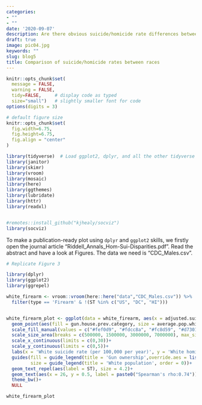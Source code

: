 ```yaml
---
categories:
- ""
- ""
date: '2020-09-07'
description: Are there obvious suicide/homicide rate differences between races?
draft: true
image: pic04.jpg
keywords: ""
slug: blog5
title: Comparison of suicide/homicide rates between races
---
```



```r
knitr::opts_chunk$set(
  message = FALSE, 
  warning = FALSE, 
  tidy=FALSE,     # display code as typed
  size="small")   # slightly smaller font for code
options(digits = 3)

# default figure size
knitr::opts_chunk$set(
  fig.width=6.75, 
  fig.height=6.75,
  fig.align = "center"
)
```


```r
library(tidyverse)  # Load ggplot2, dplyr, and all the other tidyverse packages
library(janitor)
library(skimr)
library(vroom)
library(mosaic)
library(here)
library(ggthemes)
library(lubridate)
library(httr)
library(readxl)


#remotes::install_github("kjhealy/socviz")
library(socviz)
```



To make a publication-ready plot using `dplyr` and `ggplot2` skills, we firstly open the journal article "Riddell_Annals_Hom-Sui-Disparities.pdf". Read the abstract and have a look at Figures. The data we need is "CDC_Males.csv".



```r
# Replicate Figure 3

library(dplyr)
library(ggplot2)
library(ggrepel)

white_firearm <- vroom::vroom(here::here("data","CDC_Males.csv")) %>%
  filter(type == 'Firearm' & !(ST %in% c("US", "DC", "HI"))) 


white_firearm_plot <- ggplot(data = white_firearm, aes(x = adjusted.suicide.White, y = adjusted.homicide.White))+
  geom_point(aes(fill = gun.house.prev.category, size = average.pop.white), col = "black", pch = 21, alpha = 0.8)+
  scale_fill_manual(values = c("#fef0d9", "#fdcc8a", "#fc8d59", "#d7301f"))+
  scale_size_area(breaks = c(500000, 1500000, 3000000, 7000000), max_size = 14, labels = c('500k', '1.5m', '3m', '7m'))+
  scale_x_continuous(limits = c(0,30))+
  scale_y_continuous(limits = c(0,5))+
  labs(x = 'White suicide rate (per 100,000 per year)', y = 'White homicide rate (per 100,000 per year)')+
  guides(fill = guide_legend(title = 'Gun ownership',override.aes = list(size = 5), order = 1),
         size = guide_legend(title = 'White population', order = 0))+
  geom_text_repel(aes(label = ST), size = 4.2)+
  geom_text(aes(x = 26, y = 0.5, label = paste0("Spearman's rho:0.74")),check_overlap = TRUE)+
  theme_bw()+
  NULL

white_firearm_plot
           
```



